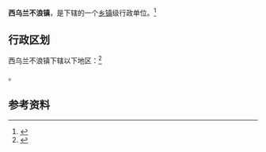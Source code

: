 {{中国乡级行政区|15/01/25/102/000}}

'''西乌兰不浪镇'''，是{{PRC admin/fullname|15/01/25/102/000|3}}下辖的一个[[乡镇|乡镇]]级行政单位。<ref>{{PRC admin/ref sgc|{{PRC admin/parent|15/01/25/102/000}}}}</ref>

== 行政区划 ==

西乌兰不浪镇下辖以下地区：<ref>{{PRC admin/ref sgc|15/01/25/102/000}}</ref>

{{PRC admin/children|15/01/25/102/000}}。

== 参考资料 ==

{{reflist}}

{{行政区划小作品}}
{{PRC admin/navcat|15/01/25/102/000}}